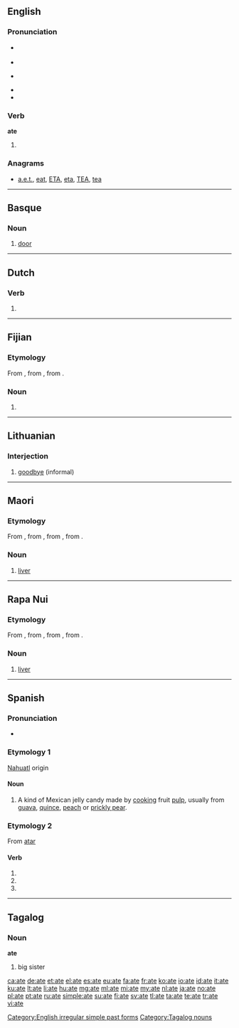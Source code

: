 {{also|ATE|até|átʼé|-ate|-áte}}
==English==

===Pronunciation===
* {{a|US}} {{IPA|/eɪt/}}
* {{audio|en-us-ate.ogg|Audio (US)}}
* {{a|UK}} {{IPA|/ɛt/|/eɪt/}}
* {{rhymes|ɛt|eɪt}}
* {{homophones|eight}}

===Verb===
'''ate'''

# {{simple past of|eat}}

===Anagrams===
* [[a.e.t.#English|a.e.t.]], [[eat#English|eat]], [[ETA#English|ETA]], [[eta#English|eta]], [[TEA#English|TEA]], [[tea#English|tea]]

[[Category:English irregular simple past forms]]

----

==Basque==

===Noun===
{{head|eu|noun}}

# [[door]]

----

==Dutch==

===Verb===
{{head|nl}}

# {{nl-verb-form|n=sg|t=past|m=subj|eten}}

----

==Fijian==

===Etymology===
From {{proto|Oceanic|lang=fj}}, from {{proto|Malayo-Polynesian|qatay|lang=fj}}, from {{proto|Austronesian|qaCay|lang=fj}}.

===Noun===
{{head|fj|noun}}

# {{obsolete spelling of|{{l|fj|yate|gloss={{anatomy|lang=fj}} {{l|en|liver}} {{qualifier|organ of the body}}}}|lang=fj}}

----

==Lithuanian==

===Interjection===
{{head|lt|interjection}}

# [[goodbye]] (informal)

----

==Maori==

===Etymology===
From {{proto|Polynesian|lang=mi}}, from {{proto|Oceanic|lang=mi}}, from {{proto|Malayo-Polynesian|qatay|lang=mi}}, from {{proto|Austronesian|qaCay|lang=mi}}.

===Noun===
{{head|mi|noun}}

# {{anatomy|lang=mi}} [[liver]] {{qualifier|organ of the body}}

----

==Rapa Nui==

===Etymology===
From {{proto|Polynesian|lang=rap}}, from {{proto|Oceanic|lang=rap}}, from {{proto|Malayo-Polynesian|qatay|lang=rap}}, from {{proto|Austronesian|qaCay|lang=rap}}.

===Noun===
{{head|rap|noun}}

# {{anatomy|lang=rap}} [[liver]] {{qualifier|organ of the body}}

----

==Spanish==

===Pronunciation===
* {{IPA|/ˈa.t̪e/|lang=es}}

===Etymology 1===
[[Nahuatl]] origin

====Noun====
{{es-noun|m}}

# A kind of Mexican jelly candy made by [[cooking]] fruit [[pulp]], usually from [[guava]], [[quince#English|quince]], [[peach]] or [[prickly pear]].

===Etymology 2===
From [[atar]]

====Verb====
{{es-verb-form|atar}}

# {{es-verb form of|ending=ar|mood=subjunctive|tense=present|pers=1|number=singular|atar}}
# {{es-verb form of|ending=ar|mood=subjunctive|tense=present|pers=2|formal=yes|number=singular|atar}}
# {{es-verb form of|ending=ar|mood=subjunctive|tense=present|pers=3|number=singular|atar}}

----

==Tagalog==

===Noun===
'''ate'''

# big sister

[[Category:Tagalog nouns]]

[[ca:ate]]
[[de:ate]]
[[et:ate]]
[[el:ate]]
[[es:ate]]
[[eu:ate]]
[[fa:ate]]
[[fr:ate]]
[[ko:ate]]
[[io:ate]]
[[id:ate]]
[[it:ate]]
[[ku:ate]]
[[lt:ate]]
[[li:ate]]
[[hu:ate]]
[[mg:ate]]
[[ml:ate]]
[[mi:ate]]
[[my:ate]]
[[nl:ate]]
[[ja:ate]]
[[no:ate]]
[[pl:ate]]
[[pt:ate]]
[[ru:ate]]
[[simple:ate]]
[[su:ate]]
[[fi:ate]]
[[sv:ate]]
[[tl:ate]]
[[ta:ate]]
[[te:ate]]
[[tr:ate]]
[[vi:ate]]